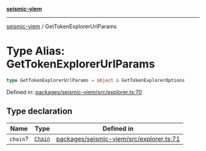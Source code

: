 [**seismic-viem**](/seismic-viem/README.mdx)

---

[seismic-viem](/seismic-viem/globals.mdx) / GetTokenExplorerUrlParams

# Type Alias: GetTokenExplorerUrlParams

```ts
type GetTokenExplorerUrlParams = object & GetTokenExplorerOptions
```

Defined in: [packages/seismic-viem/src/explorer.ts:70](https://github.com/SeismicSystems/seismic-client/blob/9fcfa5c0984a89e84539dc512bd70bb63c77e3ef/packages/seismic-viem/src/explorer.ts#L70)

## Type declaration

| Name     | Type                                    | Defined in                                                                                                                                                                           |
| -------- | --------------------------------------- | ------------------------------------------------------------------------------------------------------------------------------------------------------------------------------------ |
| `chain`? | [`Chain`](https://github.com/wevm/viem) | [packages/seismic-viem/src/explorer.ts:71](https://github.com/SeismicSystems/seismic-client/blob/9fcfa5c0984a89e84539dc512bd70bb63c77e3ef/packages/seismic-viem/src/explorer.ts#L71) |
